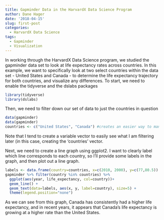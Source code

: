 ```yaml
---
title: Gapminder Data in the HarvardX Data Science Program
author: Dane Hager
date: '2018-04-15'
slug: first-post
categories:
  - HarvardX Data Science
tags:
  - Gapminder
  - Visualization
---
```


In working through the HarvardX Data Science program, we studied the gapminder data set to look at life expectancy rates across countries. In this example, we want to specifically look at two select countries within the data set - United States and Canada - to determine the life expectancy trajectory for both countries, and visualize any differences. To start, we need to enable the tidyverse and the dslabs packages

```r
library(tidyverse)
library(dslabs)
```

Then, we need to filter down our set of data to just the countries in question

```r
data(gapminder)
data(gapminder)
countries <- c("United States", "Canada") #creates an easier way to manage filtering by a set of selections
```

Note that I tend to create a variable vector to easily see what I am filtering later (in this case, creating the 'countries' vector. 

Next, we need to create a line graph using ggplot2. I want to clearly label which line corresponds to each country, so I'll provide some labels in the graph, and then plot out a line graph. 

```r
labels <- data.frame(country=countries, x=c(2010, 2000), y=c(77,80.5)) #x and y variables tell where to put each label
gapminder %>% filter(country %in% countries) %>% 
  ggplot(aes(year, life_expectancy, col=country))+
  geom_line() +
  geom_text(data=labels, aes(x, y, label=country), size=5) + 
  theme(legend.position="none")
```

As we can see from this graph, Canada has consistently had a higher life expectancy, and in recent years, it appears that Canada's life expectancy is growing at a higher rate than the United States. 